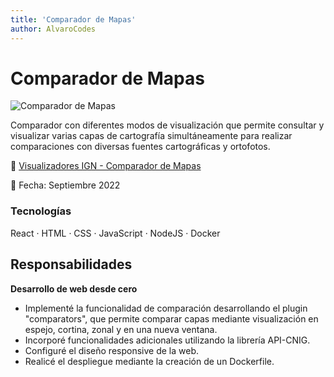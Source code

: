 ```yaml
---
title: 'Comparador de Mapas'
author: AlvaroCodes
---
```


# Comparador de Mapas

<img
  src="/porfolio/images/comparador.webp"
  alt="Comparador de Mapas"
  transition:name="Comparador de Mapas"
/>

Comparador con diferentes modos de visualización que permite consultar y visualizar varias capas de cartografía simultáneamente para realizar comparaciones con diversas fuentes cartográficas y ortofotos.

🔗 [Visualizadores IGN - Comparador de Mapas](https://visualizadores.ign.es/comparadormapas/)

📅 Fecha: Septiembre 2022

### Tecnologías 
React · HTML · CSS · JavaScript · NodeJS · Docker

## Responsabilidades

**Desarrollo de web desde cero** 
- Implementé la funcionalidad de comparación desarrollando el plugin "comparators", que permite comparar capas mediante visualización en espejo, cortina, zonal y en una nueva ventana.
- Incorporé funcionalidades adicionales utilizando la librería API-CNIG.
- Configuré el diseño responsive de la web.
- Realicé el despliegue mediante la creación de un Dockerfile.
